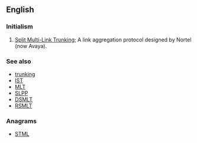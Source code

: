 ==English==

===Initialism===
{{head|en|initialism}}

# {{context|computing|lang=en}} [[w:Split Multi-Link Trunking|Split Multi-Link Trunking]]; A link aggregation protocol designed by Nortel (now Avaya).

===See also===
* [[trunking]]
* [[IST]]
* [[MLT]]
* [[SLPP]]
* [[DSMLT]]
* [[RSMLT]]

===Anagrams===
* [[STML#English|STML]]